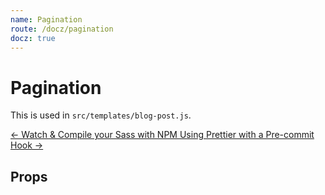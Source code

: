```yaml
---
name: Pagination
route: /docz/pagination
docz: true
---
```



# Pagination

This is used in `src/templates/blog-post.js`.

<Playground>
  <Pagination>
    <a href="#previous" rel="prev">
      ← Watch & Compile your Sass with NPM
    </a>
    <a href="#next" rel="next">
      Using Prettier with a Pre-commit Hook →
    </a>
  </Pagination>
</Playground>

## Props

<Props of={Pagination} />
